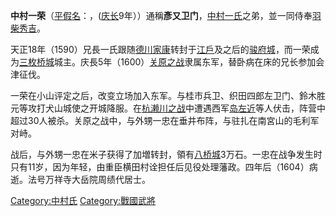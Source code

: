{{expand|time=2010-07-28T08:07:44+00:00}}
'''中村一荣'''（[[平假名|平假名]]：{{lang|ja|なかむら かずひで}}，{{bd|?||1604年||N中}}([[庆长|庆长]]9年））通稱'''彥又卫门'''，[[中村一氏|中村一氏]]之弟，並一同侍奉[[羽柴秀吉|羽柴秀吉]]。

天正18年（1590）兄長一氏跟随[[德川家康|德川家康]]转封于[[江戶|江戶]]及之后的[[骏府城|骏府城]]，而一荣成为[[三枚桥城|三枚桥城]]城主。庆長5年（1600）[[关原之战|关原之战]]隶属东军，替卧病在床的兄长参加会津征伐。

一荣在小山评定之后，改变立场加入东军。与桂市兵卫、织田四郎左卫门、鈴木胜元等攻打犬山城使之开城降服。在[[杭濑川之战|杭濑川之战]]中遭遇西军[[岛左近|岛左近]]等人伏击，阵营中超过30人被杀。关原之战中，与外甥一忠在垂井布阵，与驻扎在南宮山的毛利军对峙。

战后，与外甥一忠在米子获得了加増转封，領有[[八桥城|八桥城]]3万石。一忠在战争发生时只有11岁，因为年轻，由重臣横田村诠担任后见役处理藩政。四年后（1604）病逝。法号万祥寺大岳院周绩代居士。

{{DEFAULTSORT:Nakamura Kazuhide}}
[[Category:中村氏|Category:中村氏]]
[[Category:戰國武將|Category:戰國武將]]